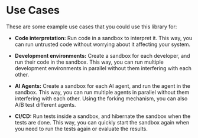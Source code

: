 # Use Cases

These are some example use cases that you could use this library for:

- **Code interpretation:** Run code in a sandbox to interpret it. This way, you can run untrusted code without worrying about it affecting your system.

- **Development environments:** Create a sandbox for each developer, and run their code in the sandbox. This way, you can run multiple development environments in parallel without them interfering with each other.

- **AI Agents:** Create a sandbox for each AI agent, and run the agent in the sandbox. This way, you can run multiple agents in parallel without them interfering with each other. Using the forking mechanism, you can also A/B test different agents.

- **CI/CD:** Run tests inside a sandbox, and hibernate the sandbox when the tests are done. This way, you can quickly start the sandbox again when you need to run the tests again or evaluate the results.

